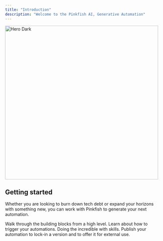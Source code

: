 ```yaml
---
title: "Introduction"
description: "Welcome to the Pinkfish AI, Generative Automation"
---
```


<img width="500" alt="Hero Dark" classname="hidden dark:block" src="/images/hero2.png" />

## Getting started

Whether you are looking to burn down tech debt or expand your horizons with something new, you can work with Pinkfish to generate your next automation.

<CardGroup cols={2}>
  <Card title="Automation Concepts" icon="bolt" href="/essentials/automations">
    Walk through the building blocks from a high level.
  </Card>

  <Card title="Triggering" icon="rocket" href="/essentials/triggers">
    Learn about how to trigger your automations.
  </Card>

  <Card title="Skills" icon="bolt" href="/essentials/slash-commands">
    Doing the incredible with skills.
  </Card>

  <Card title="Publishing" icon="rocket" href="/essentials/publishing">
    Publish your automation to lock-in a version and to offer it for external use.
  </Card>
</CardGroup>